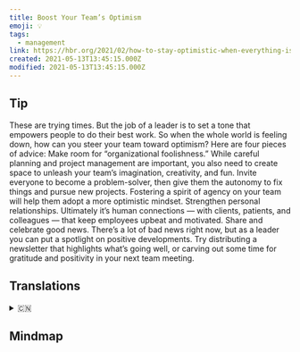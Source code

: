 ```yaml
---
title: Boost Your Team’s Optimism
emoji: 💡
tags:
  - management
link: https://hbr.org/2021/02/how-to-stay-optimistic-when-everything-is-awful?utm_medium=email&utm_source=newsletter_daily&utm_campaign=mtod_notactsubs
created: 2021-05-13T13:45:15.000Z
modified: 2021-05-13T13:45:15.000Z
---
```


## Tip

These are trying times. But the job of a leader is to set a tone that empowers people to do their best work. So when the whole world is feeling down, how can you steer your team toward optimism? Here are four pieces of advice:
Make room for “organizational foolishness.” While careful planning and project management are important, you also need to create space to unleash your team’s imagination, creativity, and fun.
Invite everyone to become a problem-solver, then give them the autonomy to fix things and pursue new projects. Fostering a spirit of agency on your team will help them adopt a more optimistic mindset.
Strengthen personal relationships. Ultimately it’s human connections — with clients, patients, and colleagues — that keep employees upbeat and motivated.
Share and celebrate good news. There’s a lot of bad news right now, but as a leader you can put a spotlight on positive developments. Try distributing a newsletter that highlights what’s going well, or carving out some time for gratitude and positivity in your next team meeting.

## Translations

<details>
   <summary>🇨🇳</summary>

</details>

## Mindmap

![]()

